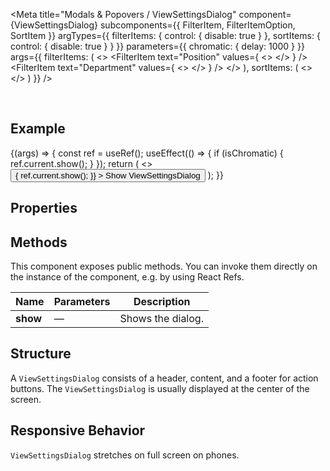 
<Meta
  title="Modals & Popovers / ViewSettingsDialog"
  component={ViewSettingsDialog}
  subcomponents={{ FilterItem, FilterItemOption, SortItem }}
  argTypes={{
    filterItems: { control: { disable: true } },
    sortItems: { control: { disable: true } }
  }}
  parameters={{
    chromatic: { delay: 1000 }
  }}
  args={{
    filterItems: (
      <>
        <FilterItem
          text="Position"
          values={
            <>
              <FilterItemOption text="CEO" />
              <FilterItemOption text="CTO" />
              <FilterItemOption text="CIO" />
            </>
          }
        />
        <FilterItem
          text="Department"
          values={
            <>
              <FilterItemOption text="Legal" />
              <FilterItemOption text="Finance" />
              <FilterItemOption text="Development" />
            </>
          }
        />
      </>
    ),
    sortItems: (
      <>
        <SortItem text="Name" />
        <SortItem text="Position" />
        <SortItem text="Company" />
        <SortItem text="Department" />
      </>
    )
  }}
/>

<DocsHeader />

<br />

## Example

<Canvas>
  <Story name="Default">
    {(args) => {
      const ref = useRef();
      useEffect(() => {
        if (isChromatic) {
          ref.current.show();
        }
      });
      return (
        <>
          <Button
            onClick={() => {
              ref.current.show();
            }}
          >
            Show ViewSettingsDialog
          </Button>
          <ViewSettingsDialog ref={ref} {...args} />
        </>
      );
    }}
  </Story>
</Canvas>

## Properties

<ArgsTable story="." />

## Methods

This component exposes public methods. You can invoke them directly on the instance of the component, e.g. by using React Refs.

| Name     | Parameters | Description       |
| -------- | ---------- | ----------------- |
| **show** | &mdash;    | Shows the dialog. |

## Structure

A `ViewSettingsDialog` consists of a header, content, and a footer for action buttons. The `ViewSettingsDialog` is usually displayed at the center of the screen.

## Responsive Behavior

`ViewSettingsDialog` stretches on full screen on phones.

<Footer />
